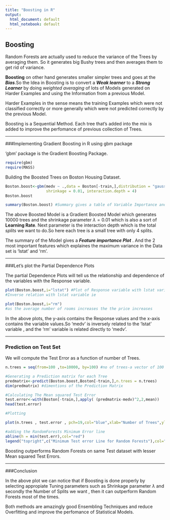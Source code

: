 ```yaml
---
title: "Boosting in R"
output:
  html_document: default
  html_notebook: default
---
```



## Boosting

Random Forests are actually used to reduce the variance of the Trees by averaging them. So it generates big Bushy trees and then averages them to get rid of variance.

__Boosting__ on other hand generates smaller simpler trees and goes at the *__Bias__*.So the Idea in Boosting is to convert a *__Weak learner__* to a *__Strong Learner__* by doing *weighted averaging* of lots of Models generated on Harder Examples and using the Information from a previous Model.  

Harder Examples in the sense means the training Examples which were not classified correctly or more generally which were not predicted correctly by the previous Model.

Boosting is a Sequential Method. Each tree that's added into the mix is added to improve the perfomance of previous collection of Trees.



-----


###Implementing Gradient Boosting in R using gbm package


'gbm' package is the Gradient Boosting Package.

```r
require(gbm)
require(MASS)

```


Building the Boosted Trees on Boston Housing Dataset.


```r

Boston.boost<-gbm(medv ~ .,data = Boston[-train,],distribution = "gaussian",n.trees = 10000,
                  shrinkage = 0.01, interaction.depth = 4)
Boston.boost

summary(Boston.boost) #Summary gives a table of Variable Importance and a plot of Variable Importance


```

The above Boosted Model is a Gradient Boosted Model which generates 10000 trees and the shrinkage parameter $\lambda= 0.01$ which is also a sort of __Learning Rate__. Next parameter is the interaction depth which is the total *splits* we want to do.So here each tree is a small tree with only 4 splits.

The summary of the Model gives a *__Feature importance Plot__* . And the 2 most important features which explaines the maximum variance in the Data set is 'lstat' and 'rm'.


-----


###Let's plot the Partial Dependence Plots


The partial Dependence Plots will tell us the relationship and dependence of the variables with the Response variable.

```r

plot(Boston.boost,i="lstat") #Plot of Response variable with lstat variable
#Inverse relation with lstat variable ie

plot(Boston.boost,i="rm") 
#as the average number of rooms increases the the price increases


```

In the above plots, the y-axis contains the Response values and the x-axis contains the variable values.So 'medv' is inversely related to the 'lstat' variable , and the 'rm' variable is related directly to 'medv'.



------


### Prediction on Test Set

We will compute the Test Error as a function of number of Trees.

```r
n.trees = seq(from=100 ,to=10000, by=100) #no of trees-a vector of 100 values 

#Generating a Prediction matrix for each Tree
predmatrix<-predict(Boston.boost,Boston[-train,],n.trees = n.trees)
dim(predmatrix) #dimentions of the Prediction Matrix

#Calculating The Mean squared Test Error
test.error<-with(Boston[-train,],apply( (predmatrix-medv)^2,2,mean))
head(test.error)

#Plotting 

plot(n.trees , test.error , pch=19,col="blue",xlab="Number of Trees",ylab="Test Error", main = "Perfomance of Boosting on Test Set")

#adding the RandomForests Minimum Error line 
abline(h = min(test.err),col="red")
legend("topright",c("Minimum Test error Line for Random Forests"),col="red",lty=1,lwd=1)


```
Boosting outperforms Random Forests on same Test dataset with  lesser  Mean squared Test Errors.


-----


###Conclusion

In the above plot we can notice that if Boosting is done properly by selecting appropiate Tuning parameters such as Shrinkage parameter $\lambda$ and secondly the Number of Splits we want , then it can outperform Random Forests most of the times.

Both methods are amazingly good Ensembling Techniques and reduce Overfitting and improve the perfomance of Statistical Models.
